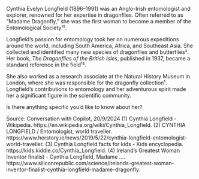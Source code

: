 Cynthia Evelyn Longfield (1896–1991) was an Anglo-Irish entomologist and explorer, renowned for her expertise in dragonflies. Often referred to as "Madame Dragonfly," she was the first woman to become a member of the Entomological Society¹².

Longfield's passion for entomology took her on numerous expeditions around the world, including South America, Africa, and Southeast Asia. She collected and identified many new species of dragonflies and butterflies². Her book, *The Dragonflies of the British Isles*, published in 1937, became a standard reference in the field¹².

She also worked as a research associate at the Natural History Museum in London, where she was responsible for the dragonfly collection¹. Longfield's contributions to entomology and her adventurous spirit made her a significant figure in the scientific community.

Is there anything specific you'd like to know about her?

Source: Conversation with Copilot, 20/9/2024
(1) Cynthia Longfield - Wikipedia. https://en.wikipedia.org/wiki/Cynthia_Longfield.
(2) CYNTHIA LONGFIELD / Entomologist, world traveller. https://www.herstory.ie/news/2019/5/22/cynthia-longfield-entomologist-world-traveller.
(3) Cynthia Longfield facts for kids - Kids encyclopedia. https://kids.kiddle.co/Cynthia_Longfield.
(4) Ireland's Greatest Woman Inventor finalist - Cynthia Longfield, Madame .... https://www.siliconrepublic.com/science/irelands-greatest-woman-inventor-finalist-cynthia-longfield-madame-dragonfly.
